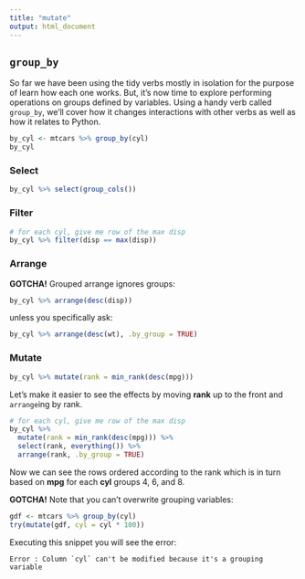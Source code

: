 ```yaml
---
title: "mutate"
output: html_document
---
```


## `group_by`

So far we have been using the tidy verbs mostly in isolation for the purpose of learn how each one works. But, it's now time to explore performing operations on groups defined by variables. Using a handy verb called `group_by`, we'll cover how it changes interactions with other verbs as well as how it relates to Python.

```r
by_cyl <- mtcars %>% group_by(cyl)
by_cyl
```

### Select

```r
by_cyl %>% select(group_cols())
```


### Filter

```r
# for each cyl, give me row of the max disp
by_cyl %>% filter(disp == max(disp))
```

### Arrange

**GOTCHA!** Grouped arrange ignores groups:

```r
by_cyl %>% arrange(desc(disp))
```

unless you specifically ask:

```r
by_cyl %>% arrange(desc(wt), .by_group = TRUE)
```

### Mutate

```r
by_cyl %>% mutate(rank = min_rank(desc(mpg)))
```

Let's make it easier to see the effects by moving **rank** up to the front and `arrange`ing by rank.

```r
# for each cyl, give me row of the max disp
by_cyl %>% 
  mutate(rank = min_rank(desc(mpg))) %>% 
  select(rank, everything()) %>% 
  arrange(rank, .by_group = TRUE)
```

Now we can see the rows ordered according to the rank which is in turn based on **mpg** for each **cyl** groups 4, 6, and 8.


**GOTCHA!** Note that you can't overwrite grouping variables:

```r
gdf <- mtcars %>% group_by(cyl)
try(mutate(gdf, cyl = cyl * 100))
```

Executing this snippet you will see the error:

```
Error : Column `cyl` can't be modified because it's a grouping variable
```



<!-- It's now time to learn how to *transform* columns! Like before, we will compare how to do this with base R versus tidy R's `mutate` verb. Luckily, there are high similarities between Python and R when it comes to transforming columns. -->

<!-- ### Creating new columns -->

<!-- One thing that is common is creating new columns for a dataframe. Let's create some new columns for `mtcars`, **cyl2** and **cyl4** which are simply multiples of the original **cyl** by 2 and 4, respectively. -->

<!-- Here is `mtcars` again: -->

<!-- ```{r} -->
<!-- head(mtcars) -->
<!-- ``` -->

<!-- <img src="../images/python_logo.png" class="language-icon"> -->

<!-- To create new columns, you might be used assigning a new 'key' to the DataFrame using `[`: -->

<!-- ```{python echo=TRUE, eval=TRUE} -->
<!-- mtcars['cyl2'] = mtcars.cyl * 2 -->
<!-- mtcars['cyl4'] = mtcars.cyl * 4 -->
<!-- mtcars.head() -->
<!-- ``` -->

<!-- ```{python include=FALSE} -->
<!-- # set a python variable to point to mtcars -->
<!-- mtcars = r.mtcars -->
<!-- ``` -->

<!-- or you can use `assign` in Python and pass in keyword arguments representing new columns and their values: -->

<!-- ```{python echo=TRUE, eval=TRUE} -->
<!-- mtcars.assign(cyl2 = mtcars.cyl*2, cyl4 = mtcars.cyl*4).head() -->
<!-- ``` -->

<!-- ```{python include=FALSE} -->
<!-- mtcars = r.mtcars -->
<!-- ``` -->

<!-- <img src="../images/r_logo.png" class="language-icon"> -->

<!-- Similar to Python, there are two ways we could approach this in R. -->

<!-- First let's look at the base R way. Like Python, you can use the `[`: -->

<!-- ```{r base-mutate, exercise=TRUE, exercise.lines = 3} -->
<!-- mtcars$cyl2 = mtcars$cyl * 2 -->
<!-- mtcars$cyl4 = mtcars$cyl * 4 -->
<!-- head(mtcars) -->
<!-- ``` -->

<!-- ### Enter `mutate` -->

<!-- If you squint, the syntax for `mutate` below looks almost like Python's `assign` except in R, we don't even have to reference the columns directly using `$`: -->

<!-- ```{r tidy-mutate, exercise=TRUE, exercise.lines = 3} -->
<!-- mtcars %>% mutate(cyl2 = cyl * 2, cyl4 = cyl * 4) %>% head() -->
<!-- ``` -->

<!-- ### Modify or remove existing columns -->

<!-- We might also want to modify or remove existing columns. For example, let's drop the **mpg** and adopt the metric system by converting the **disp** column from cubic inch to liters. -->

<!-- <img src="../images/python_logo.png" class="language-icon"> -->

<!-- Again, in Python there are a couple of ways we could do this. To drop a column, one could've used the `drop` but another simple way is to simply delete the column key using `[`: -->

<!-- ```{python echo=TRUE, eval=TRUE} -->
<!-- del mtcars['mpg'] -->
<!-- mtcars.head() -->
<!-- ``` -->

<!-- ```{python include=FALSE} -->
<!-- mtcars = r.mtcars -->
<!-- ``` -->

<!-- Then, for modification we can either use `[` or overwrite **disp** using `assign`: -->

<!-- ```{python echo=TRUE, eval=TRUE} -->
<!-- mtcars['disp'] = mtcars.disp * 0.0163871 -->
<!-- ``` -->

<!-- ```{python include=FALSE} -->
<!-- mtcars = r.mtcars -->
<!-- ``` -->

<!-- or use `assign`: -->

<!-- ```{python echo=TRUE, eval=TRUE} -->
<!-- mtcars.assign(disp = mtcars.disp * 0.0163871).head() -->
<!-- ``` -->

<!-- <img src="../images/r_logo.png" class="language-icon"> -->

<!-- Like Python, there are two ways we can drop a column in R. One is using the `select` verb and the other is setting `[`. One difference using the `[` for R is one simply needs to set the column to `null`: -->

<!-- First let's look at the base R way. Like Python, you can use the `[` to delete a column: -->

<!-- ```{r base-mutate-modify, exercise=TRUE, exercise.lines = 3} -->
<!-- mtcars$mpg <- NULL -->
<!-- mtcars$disp <- mtcars$disp * 0.0163871 -->
<!-- head(mtcars) -->
<!-- ``` -->

<!-- ```{r include=FALSE} -->
<!-- mtcars = py$mtcars -->
<!-- mtcars -->
<!-- ``` -->

<!-- But unlike Python's `assign`, we can use our `mutate` to both drop and modify columns: -->

<!-- ```{r tidy-mutate-modify, exercise=TRUE, exercise.lines = 3} -->
<!-- mtcars %>% mutate(mpg = NULL, disp = disp * 0.0163871) %>% head() -->
<!-- ``` -->

<!-- Now that you've become a bit familiar with `mutate` let's bring back the `mtcars` before the dropping of **mpg** and conversion of **disp**: -->

<!-- ```{r include=FALSE, eval=TRUE} -->
<!-- mtcars = py$mtcars -->
<!-- mtcars -->
<!-- ``` -->

<!-- ```{r eval=TRUE} -->
<!-- mtcars -->
<!-- ``` -->

<!-- Now, let's combine all of our previous knowledge and put those skills to test! -->

<!-- - Modify the **disp** as before with `disp * 0.0163871`. -->
<!-- - Then, let's continue the metric system conversion by dropping **mpg** column and instead creating a new **kpl** which is kilometer per liter. Here's the conversion: `mpg * 0.425144`. -->
<!-- - Move the **kpl** to become the first column. -->
<!-- - Finally, drop the **cyl2** and **cyl4** columns. -->

<!-- **Note**: You can let the row names for the cars silently drop and print the whole result (no need for `head`). -->

<!-- ```{r tidy-mutate-drop-exercise, exercise=TRUE, exercise.lines = 10} -->










<!-- ``` -->

<!-- ```{r tidy-mutate-drop-exercise-hint-1} -->
<!-- "You could do this in a chain of piped calls using %>%" -->
<!-- ``` -->

<!-- ```{r tidy-mutate-drop-exercise-hint-2} -->
<!-- "The order of modifying and adding new columns is very important!" -->
<!-- ``` -->

<!-- ```{r tidy-mutate-drop-exercise-hint-3} -->
<!-- "The topic of `select` and the utility function `everything()` is especially handy in this situation." -->
<!-- ``` -->

<!-- ```{r tidy-mutate-drop-exercise-hint-4} -->
<!-- "If you're having difficulty putting chained calls in one line, break up by placing each verb in a new line and indenting them like so:" -->

<!-- mtcars %>% -->
<!--   verb1(...) %>% -->
<!--   verb2(...) %>% -->
<!-- ``` -->

<!-- ```{r tidy-mutate-drop-exercise-check} -->
<!-- grade_result( -->
<!--   pass_if(~ identical( -->
<!--     ., -->
<!--     mtcars %>% -->
<!--       mutate( -->
<!--         kpl = mpg * 0.425144, -->
<!--         disp = disp * 0.0163871, -->
<!--         mpg = NULL, -->
<!--         cyl2 = NULL, -->
<!--         cyl4 = NULL -->
<!--       ) %>% -->
<!--       select(kpl, everything()) -->
<!--     ), -->
<!--   "Holy moly! You did it! :)") -->
<!-- ) -->
<!-- ``` -->

<!-- You're really getting the hang of this and the tidyverse way of programming in R. Now you can now transform columns of a dataframe! -->

<!-- #### If you want to learn more: -->

<!-- There are more advanced things you can do with `mutate` and there is another related verb called `transmute` which we didn't cover (it's like `mutate` but drops other columns). Check out the [docs](https://dplyr.tidyverse.org/reference/mutate.html) for detail. -->

